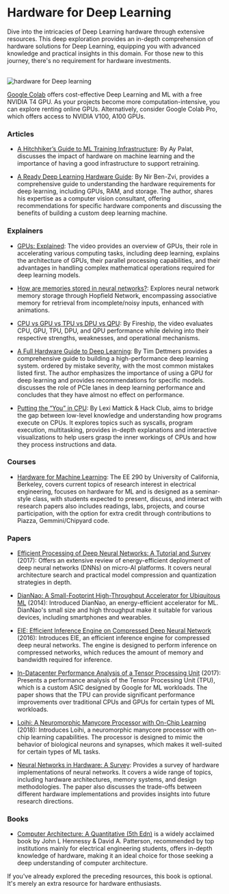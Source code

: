 # Hardware for Deep Learning

Dive into the intricacies of Deep Learning hardware through extensive resources. This deep exploration provides an in-depth comprehension of hardware solutions for Deep Learning, equipping you with advanced knowledge and practical insights in this domain.
For those new to this journey, there's no requirement for hardware investments. 

<br />
  <img src="/static/img/hardware.png" alt="hardware for Deep learning" />

[Google Colab](https://colab.research.google.com/) offers cost-effective Deep Learning and ML with a free NVIDIA T4 GPU. As your projects become more computation-intensive, you can explore renting online GPUs. Alternatively, consider Google Colab Pro, which offers access to NVIDIA V100, A100 GPUs.

### Articles

- [A Hitchhiker’s Guide to ML Training Infrastructure](https://insights.sei.cmu.edu/blog/a-hitchhikers-guide-to-ml-training-infrastructure/): By Ay Palat, discusses the impact of hardware on machine learning and the importance of having a good infrastructure to support retraining.

- [A Ready Deep Learning Hardware Guide](https://towardsdatascience.com/another-deep-learning-hardware-guide-73a4c35d3e86): By Nir Ben-Zvi, provides a comprehensive guide to understanding the hardware requirements for deep learning, including GPUs, RAM, and storage. The author, shares his expertise as a computer vision consultant, offering recommendations for specific hardware components and discussing the benefits of building a custom deep learning machine.

### Explainers

- [GPUs: Explained](https://www.youtube.com/watch?v=LfdK-v0SbGI): The video provides an overview of GPUs, their role in accelerating various computing tasks, including deep learning, explains the architecture of GPUs, their parallel processing capabilities, and their advantages in handling complex mathematical operations required for deep learning models.

- [How are memories stored in neural networks?](https://www.youtube.com/watch?v=piF6D6CQxUw): Explores neural network memory storage through Hopfield Network, encompassing associative memory for retrieval from incomplete/noisy inputs, enhanced with animations.

- [CPU vs GPU vs TPU vs DPU vs QPU](https://www.youtube.com/watch?v=r5NQecwZs1A): By Fireship, the video evaluates CPU, GPU, TPU, DPU, and QPU performance while delving into their respective strengths, weaknesses, and operational mechanisms.

- [A Full Hardware Guide to Deep Learning](https://timdettmers.com/2018/12/16/deep-learning-hardware-guide/#CPU_and_PCI-Express): By Tim Dettmers provides a comprehensive guide to building a high-performance deep learning system. ordered by mistake severity, with the most common mistakes listed first. The author emphasizes the importance of using a GPU for deep learning and provides recommendations for specific models. discusses the role of PCIe lanes in deep learning performance and concludes that they have almost no effect on performance.

- [Putting the “You” in CPU](https://cpu.land/): By Lexi Mattick & Hack Club, aims to bridge the gap between low-level knowledge and understanding how programs execute on CPUs. It explores topics such as syscalls, program execution, multitasking, provides in-depth explanations and interactive visualizations to help users grasp the inner workings of CPUs and how they process instructions and data.

### Courses

- [Hardware for Machine Learning](https://inst.eecs.berkeley.edu/~ee290-2/sp21/): The EE 290 by University of California, Berkeley, covers current topics of research interest in electrical engineering, focuses on hardware for ML and is designed as a seminar-style class, with students expected to present, discuss, and interact with research papers also includes readings, labs, projects, and course participation, with the option for extra credit through contributions to Piazza, Gemmini/Chipyard code.

### Papers

- [Efficient Processing of Deep Neural Networks: A Tutorial and Survey](https://arxiv.org/abs/1703.09039) (2017): Offers an extensive review of energy-efficient deployment of deep neural networks (DNNs) on micro-AI platforms. It covers neural architecture search and practical model compression and quantization strategies in depth.

- [DianNao: A Small-Footprint High-Throughput Accelerator for Ubiquitous ML](https://users.cs.duke.edu/~lkw34/papers/diannao-asplos2014.pdf) (2014): Introduced DianNao, an energy-efficient accelerator for ML. DianNao's small size and high throughput make it suitable for various devices, including smartphones and wearables.

- [EIE: Efficient Inference Engine on Compressed Deep Neural Network](https://arxiv.org/abs/1602.01528) (2016): Introduces EIE, an efficient inference engine for compressed deep neural networks. The engine is designed to perform inference on compressed networks, which reduces the amount of memory and bandwidth required for inference.

- [In-Datacenter Performance Analysis of a Tensor Processing Unit](https://arxiv.org/abs/1704.04760) (2017): Presents a performance analysis of the Tensor Processing Unit (TPU), which is a custom ASIC designed by Google for ML workloads. The paper shows that the TPU can provide significant performance improvements over traditional CPUs and GPUs for certain types of ML workloads.

- [Loihi: A Neuromorphic Manycore Processor with On-Chip Learning ](https://redwood.berkeley.edu/wp-content/uploads/2021/08/Davies2018.pdf) (2018): Introduces Loihi, a neuromorphic manycore processor with on-chip learning capabilities. The processor is designed to mimic the behavior of biological neurons and synapses, which makes it well-suited for certain types of ML tasks.

- [Neural Networks in Hardware: A Survey](https://bit.csc.lsu.edu/~jianhua/shiv2.pdf): Provides a survey of hardware implementations of neural networks. It covers a wide range of topics, including hardware architectures, memory systems, and design methodologies. The paper also discusses the trade-offs between different hardware implementations and provides insights into future research directions.

### Books

- [Computer Architecture: A Quantitative (5th Edn)](<http://acs.pub.ro/~cpop/SMPA/Computer%20Architecture%20A%20Quantitative%20Approach%20(5th%20edition).pdf>) is a widely acclaimed book by John L Hennessy & David A. Patterson, recommended by top institutions mainly for electrical engineering students, offers in-depth knowledge of hardware, making it an ideal choice for those seeking a deep understanding of computer architecture.
  <br />

 
<Callout type="warning" emoji="️👽">
   If you've already explored the preceding resources, this book is optional. It's merely an extra resource for hardware enthusiasts.
</Callout>
